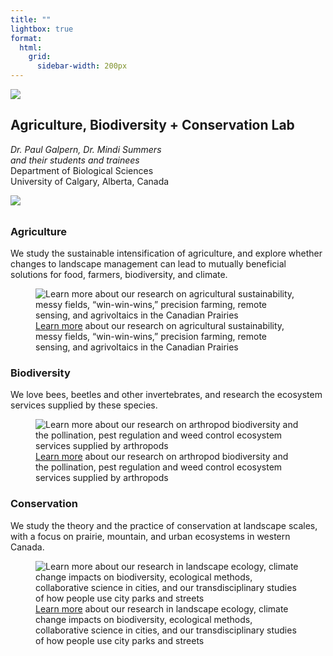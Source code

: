 ```yaml
---
title: ""         
lightbox: true
format:
  html:
    grid:
      sidebar-width: 200px
---
```


::: grid
::: g-col-3
::: right
![](images/abclab.png)
:::
:::

::: g-col-7
# Agriculture, Biodiversity + Conservation Lab

| *Dr. Paul Galpern, Dr. Mindi Summers*
| *and their students and trainees*
| Department of Biological Sciences
| University of Calgary, Alberta, Canada
:::

::: g-col-2
::: left
![](images/pterostichus_melanarius1.png)
:::
:::
:::

##  {style="border-color: lightgrey; margin-top: 2rem;"}

### Agriculture

We study the sustainable intensification of agriculture, and explore whether changes to landscape management can lead to mutually beneficial solutions for food, farmers, biodiversity, and climate.

![[Learn more](projects_agriculture.qmd) about our research on agricultural sustainability, messy fields, "win-win-wins," precision farming, remote sensing, and agrivoltaics in the Canadian Prairies](images/agriculture_montage.png)

##  {style="border-color: lightgrey; margin-top: 0rem;"}

### Biodiversity

We love bees, beetles and other invertebrates, and research the ecosystem services supplied by these species.

![[Learn more](projects_biodiversity.qmd) about our research on arthropod biodiversity and the pollination, pest regulation and weed control ecosystem services supplied by arthropods](images/biodiversity_montage.png)

##  {style="border-color: lightgrey; margin-top: 0rem;"}

### Conservation

We study the theory and the practice of conservation at landscape scales, with a focus on prairie, mountain, and urban ecosystems in western Canada.

![[Learn more](projects_conservation.qmdl) about our research in landscape ecology, climate change impacts on biodiversity, ecological methods, collaborative science in cities, and our transdisciplinary studies of how people use city parks and streets](images/conservation_montage.png)
